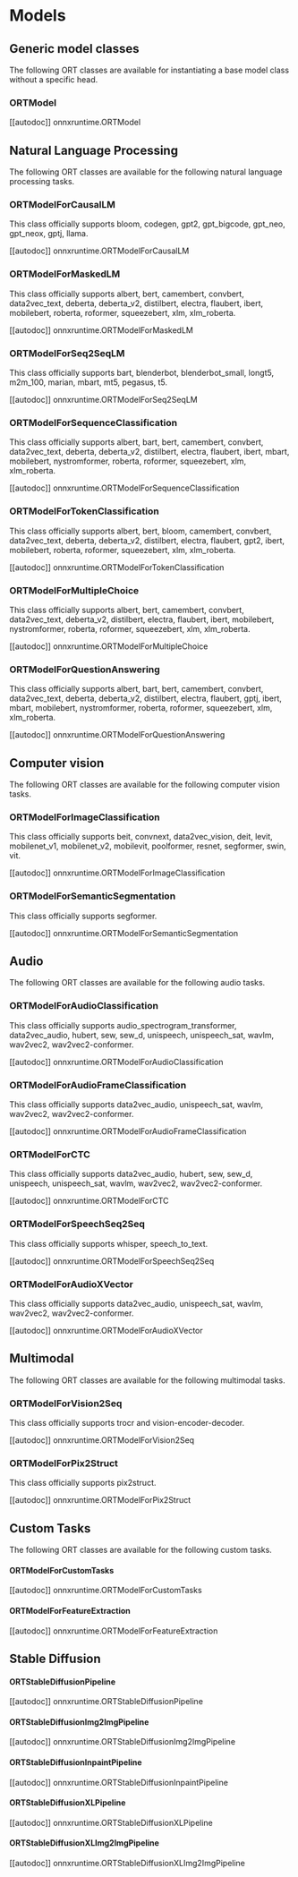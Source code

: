 <!--Copyright 2022 The HuggingFace Team. All rights reserved.

Licensed under the Apache License, Version 2.0 (the "License"); you may not use this file except in compliance with
the License. You may obtain a copy of the License at

http://www.apache.org/licenses/LICENSE-2.0

Unless required by applicable law or agreed to in writing, software distributed under the License is distributed on
an "AS IS" BASIS, WITHOUT WARRANTIES OR CONDITIONS OF ANY KIND, either express or implied. See the License for the
specific language governing permissions and limitations under the License.
-->

# Models

## Generic model classes

The following ORT classes are available for instantiating a base model class without a specific head.

### ORTModel

[[autodoc]] onnxruntime.ORTModel

## Natural Language Processing

The following ORT classes are available for the following natural language processing tasks.

### ORTModelForCausalLM

This class officially supports bloom, codegen, gpt2, gpt_bigcode, gpt_neo, gpt_neox, gptj, llama.

[[autodoc]] onnxruntime.ORTModelForCausalLM

### ORTModelForMaskedLM

This class officially supports albert, bert, camembert, convbert, data2vec_text, deberta, deberta_v2, distilbert, electra, flaubert, ibert, mobilebert, roberta, roformer, squeezebert, xlm, xlm_roberta.

[[autodoc]] onnxruntime.ORTModelForMaskedLM

### ORTModelForSeq2SeqLM

This class officially supports bart, blenderbot, blenderbot_small, longt5, m2m_100, marian, mbart, mt5, pegasus, t5.

[[autodoc]] onnxruntime.ORTModelForSeq2SeqLM

### ORTModelForSequenceClassification

This class officially supports albert, bart, bert, camembert, convbert, data2vec_text, deberta, deberta_v2, distilbert, electra, flaubert, ibert, mbart, mobilebert, nystromformer, roberta, roformer, squeezebert, xlm, xlm_roberta.

[[autodoc]] onnxruntime.ORTModelForSequenceClassification

### ORTModelForTokenClassification

This class officially supports albert, bert, bloom, camembert, convbert, data2vec_text, deberta, deberta_v2, distilbert, electra, flaubert, gpt2, ibert, mobilebert, roberta, roformer, squeezebert, xlm, xlm_roberta.

[[autodoc]] onnxruntime.ORTModelForTokenClassification

### ORTModelForMultipleChoice

This class officially supports albert, bert, camembert, convbert, data2vec_text, deberta_v2, distilbert, electra, flaubert, ibert, mobilebert, nystromformer, roberta, roformer, squeezebert, xlm, xlm_roberta.

[[autodoc]] onnxruntime.ORTModelForMultipleChoice

### ORTModelForQuestionAnswering

This class officially supports albert, bart, bert, camembert, convbert, data2vec_text, deberta, deberta_v2, distilbert, electra, flaubert, gptj, ibert, mbart, mobilebert, nystromformer, roberta, roformer, squeezebert, xlm, xlm_roberta.

[[autodoc]] onnxruntime.ORTModelForQuestionAnswering

## Computer vision

The following ORT classes are available for the following computer vision tasks.

### ORTModelForImageClassification

This class officially supports beit, convnext, data2vec_vision, deit, levit, mobilenet_v1, mobilenet_v2, mobilevit, poolformer, resnet, segformer, swin, vit.

[[autodoc]] onnxruntime.ORTModelForImageClassification

### ORTModelForSemanticSegmentation

This class officially supports segformer.

[[autodoc]] onnxruntime.ORTModelForSemanticSegmentation

## Audio

The following ORT classes are available for the following audio tasks.

### ORTModelForAudioClassification

This class officially supports audio_spectrogram_transformer, data2vec_audio, hubert, sew, sew_d, unispeech, unispeech_sat, wavlm, wav2vec2, wav2vec2-conformer.

[[autodoc]] onnxruntime.ORTModelForAudioClassification

### ORTModelForAudioFrameClassification

This class officially supports data2vec_audio, unispeech_sat, wavlm, wav2vec2, wav2vec2-conformer.

[[autodoc]] onnxruntime.ORTModelForAudioFrameClassification

### ORTModelForCTC

This class officially supports data2vec_audio, hubert, sew, sew_d, unispeech, unispeech_sat, wavlm, wav2vec2, wav2vec2-conformer.

[[autodoc]] onnxruntime.ORTModelForCTC

### ORTModelForSpeechSeq2Seq

This class officially supports whisper, speech_to_text.

[[autodoc]] onnxruntime.ORTModelForSpeechSeq2Seq

### ORTModelForAudioXVector

This class officially supports data2vec_audio, unispeech_sat, wavlm, wav2vec2, wav2vec2-conformer.

[[autodoc]] onnxruntime.ORTModelForAudioXVector

## Multimodal

The following ORT classes are available for the following multimodal tasks.

### ORTModelForVision2Seq

This class officially supports trocr and vision-encoder-decoder.

[[autodoc]] onnxruntime.ORTModelForVision2Seq

### ORTModelForPix2Struct

This class officially supports pix2struct.

[[autodoc]] onnxruntime.ORTModelForPix2Struct

## Custom Tasks

The following ORT classes are available for the following custom tasks.

#### ORTModelForCustomTasks

[[autodoc]] onnxruntime.ORTModelForCustomTasks

#### ORTModelForFeatureExtraction

[[autodoc]] onnxruntime.ORTModelForFeatureExtraction

## Stable Diffusion

#### ORTStableDiffusionPipeline

[[autodoc]] onnxruntime.ORTStableDiffusionPipeline

#### ORTStableDiffusionImg2ImgPipeline

[[autodoc]] onnxruntime.ORTStableDiffusionImg2ImgPipeline

#### ORTStableDiffusionInpaintPipeline

[[autodoc]] onnxruntime.ORTStableDiffusionInpaintPipeline


#### ORTStableDiffusionXLPipeline

[[autodoc]] onnxruntime.ORTStableDiffusionXLPipeline

#### ORTStableDiffusionXLImg2ImgPipeline

[[autodoc]] onnxruntime.ORTStableDiffusionXLImg2ImgPipeline
